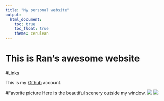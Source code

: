 ```yaml
---
title: "My personal website"
output: 
  html_document:
    toc: true
    toc_float: true
    theme: cerulean
---
```


# This is Ran's awesome website

#Links

This is my [Github](https://github.com/ra2965) account.

#Favorite picture
Here is the beautiful scenery outside my window.
![](images/scenery.jpeg)
![](images/scenery2.jpeg)


